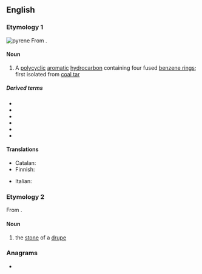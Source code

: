 {{also|pyrène}}
==English==
{{wikipedia}}

===Etymology 1===
[[File:Pyrene.svg|thumb|pyrene]]
From {{confix|en|pyr|ene}}.

====Noun====
{{en-noun}}

# {{lb|en|chemistry}} A [[polycyclic]] [[aromatic]] [[hydrocarbon]] containing four fused [[benzene ring]]s; first isolated from [[coal tar]]

=====Derived terms=====
* {{l|en|benzopyrene}}
* {{l|en|dibenzopyrene}}
* {{l|en|polypyrene}}
* {{l|en|pyrenic}}
* {{l|en|circumpyrene}}
* {{l|en|pyrenoid}}

====Translations====
{{trans-top|hydrocarbon}}
* Catalan: {{t|ca|pirè|m}}
* Finnish: {{t|fi|pyreeni}}
{{trans-mid}}
* Italian: {{t|it|pirene|m}}
{{trans-bottom}}

===Etymology 2===
From {{etyl|grc|en}} {{m|grc|πυρήν||fruit stone}}.

====Noun====
{{en-noun}}

# {{lb|en|botany}} the [[stone]] of a [[drupe]]

===Anagrams===
* {{anagrams|en|a=eenpry|repyne}}
